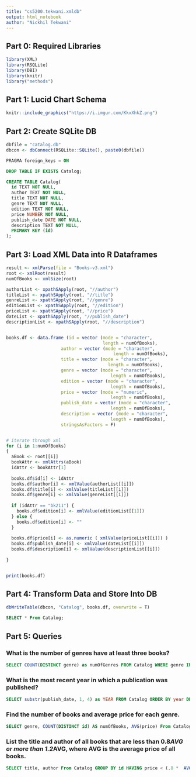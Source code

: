 ```yaml
---
title: "cs5200.tekwani.xmldb"
output: html_notebook
author: "Nickhil Tekwani"
---
```


## Part 0: Required Libraries
```r
library(XML)
library(RSQLite)
library(DBI)
library(knitr)
library("methods")
```

## Part 1: Lucid Chart Schema
```r
knitr::include_graphics("https://i.imgur.com/KkxXhkZ.png")
```

## Part 2: Create SQLite DB
```r
dbfile = "catalog.db"
dbcon <- dbConnect(RSQLite::SQLite(), paste0(dbfile))
```
```sql
PRAGMA foreign_keys = ON
```
```sql
DROP TABLE IF EXISTS Catalog;
```
```sql
CREATE TABLE Catalog( 
  id TEXT NOT NULL,
  author TEXT NOT NULL,
  title TEXT NOT NULL,
  genre TEXT NOT NULL,
  edition TEXT NOT NULL,
  price NUMBER NOT NULL,
  publish_date DATE NOT NULL,
  description TEXT NOT NULL,
  PRIMARY KEY (id)
);
```

## Part 3: Load XML Data into R Dataframes
```r

result <- xmlParse(file = "Books-v3.xml")
root <- xmlRoot(result)
numOfBooks <- xmlSize(root)

authorList <- xpathSApply(root, "//author")
titleList <- xpathSApply(root, "//title")
genreList <- xpathSApply(root, "//genre")
editionList <- xpathSApply(root, "//edition")
priceList <- xpathSApply(root, "//price")
dateList <- xpathSApply(root, "//publish_date")
descriptionList <- xpathSApply(root, "//description")


books.df <- data.frame (id = vector (mode = "character", 
                                     length = numOfBooks),
                     author = vector (mode = "character", 
                                         length = numOfBooks),
                     title = vector (mode = "character", 
                                       length = numOfBooks),
                     genre = vector (mode = "character", 
                                        length = numOfBooks),
                     edition = vector (mode = "character", 
                                        length = numOfBooks),
                     price = vector (mode = "numeric", 
                                        length = numOfBooks),
                     publish_date = vector (mode = "character", 
                                        length = numOfBooks),
                     description = vector (mode = "character", 
                                        length = numOfBooks),
                     stringsAsFactors = F)


# iterate through xml
for (i in 1:numOfBooks)
{
  aBook <- root[[i]]
  bookAttr <- xmlAttrs(aBook)
  idAttr <- bookAttr[1]
  
  books.df$id[i] <- idAttr
  books.df$author[i] <- xmlValue(authorList[[i]])
  books.df$title[i] <- xmlValue(titleList[[i]])
  books.df$genre[i] <- xmlValue(genreList[[i]])
  
  if (idAttr == "bk211") {
    books.df$edition[i] <- xmlValue(editionList[[1]])
  } else {
    books.df$edition[i] <- ""
  }
  
  books.df$price[i] <- as.numeric ( xmlValue(priceList[[i]]) )
  books.df$publish_date[i] <- xmlValue(dateList[[i]])
  books.df$description[i] <- xmlValue(descriptionList[[i]])
  
}


print(books.df)

```

## Part 4: Transform Data and Store Into DB
```r
dbWriteTable(dbcon, "Catalog", books.df, overwrite = T)
```
```sql
SELECT * From Catalog;
```

## Part 5: Queries
### What is the number of genres have at least three books?
```sql
SELECT COUNT(DISTINCT genre) as numOfGenres FROM Catalog WHERE genre IN (Select genre FROM Catalog GROUP BY genre HAVING COUNT(genre) > 3)
```
### What is the most recent year in which a publication was published?
```sql
SELECT substr(publish_date, 1, 4) as YEAR FROM Catalog ORDER BY year DESC LIMIT 2
```
### Find the number of books and average price for each genre.
```sql
SELECT genre, COUNT(DISTINCT id) AS numOfBooks, AVG(price) From Catalog GROUP BY genre
```
### List the title and author of all books that are less than 0.8*AVG or more than 1.2*AVG, where AVG is the average price of all books.
```sql
SELECT title, author From Catalog GROUP BY id HAVING price < (.8 *  AVG(price)) OR price > (1.2 *  AVG(price))
```
